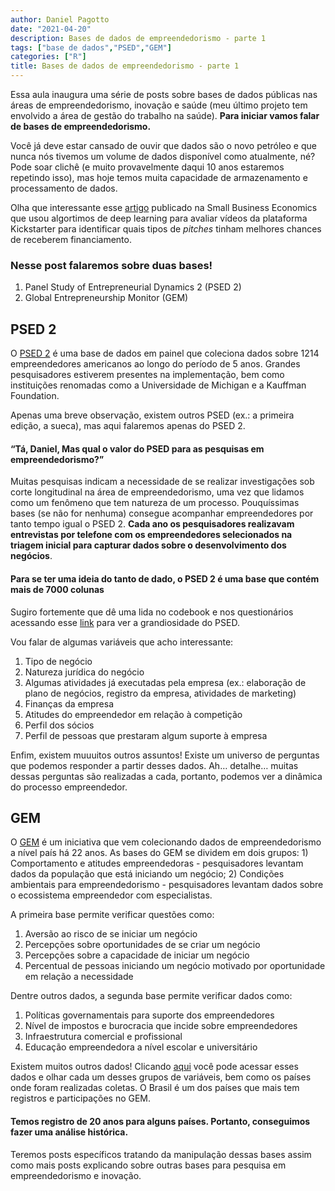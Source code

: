 ```yaml
---
author: Daniel Pagotto
date: "2021-04-20"
description: Bases de dados de empreendedorismo - parte 1
tags: ["base de dados","PSED","GEM"]
categories: ["R"]
title: Bases de dados de empreendedorismo - parte 1
---
```


Essa aula inaugura uma série de posts sobre bases de dados públicas nas áreas de empreendedorismo, inovação e saúde (meu último projeto tem envolvido a área de gestão do trabalho na saúde). **Para iniciar vamos falar de bases de empreendedorismo.**

Você já deve estar cansado de ouvir que dados são o novo petróleo e que nunca nós tivemos um volume de dados disponível como atualmente, né? Pode soar clichê (e muito provavelmente daqui 10 anos estaremos repetindo isso), mas hoje temos muita capacidade de armazenamento e processamento de dados. 

Olha que interessante esse [artigo](https://link.springer.com/article/10.1007/s11187-019-00218-w) publicado na Small Business Economics que usou algortimos de deep learning para avaliar vídeos da plataforma Kickstarter para identificar quais tipos de *pitches* tinham melhores chances de receberem financiamento. 

### Nesse post falaremos sobre duas bases!

1. Panel Study of Entrepreneurial Dynamics 2 (PSED 2)
2. Global Entrepreneurship Monitor (GEM)

## PSED 2

O [PSED 2](http://www.psed.isr.umich.edu/psed/home) é uma base de dados em painel que coleciona dados sobre 1214 empreendedores americanos ao longo do período de 5 anos. Grandes pesquisadores estiverem presentes na implementação, bem como instituições renomadas como a Universidade de Michigan e a Kauffman Foundation. 

Apenas uma breve observação, existem outros PSED (ex.: a primeira edição, a sueca), mas aqui falaremos apenas do PSED 2. 

#### "Tá, Daniel, Mas qual o valor do PSED para as pesquisas em empreendedorismo?"

Muitas pesquisas indicam a necessidade de se realizar investigações sob corte longitudinal na área de empreendedorismo, uma vez que lidamos como um fenômeno que tem natureza de um processo. Pouquíssimas bases (se não for nenhuma) consegue acompanhar empreendedores por tanto tempo igual o PSED 2. **Cada ano os pesquisadores realizavam entrevistas por telefone com os empreendedores selecionados na triagem inicial para capturar dados sobre o desenvolvimento dos negócios**. 

#### Para se ter uma ideia do tanto de dado, o PSED 2 é uma base que contém mais de 7000 colunas 

Sugiro fortemente que dê uma lida no codebook e nos questionários acessando esse [link](http://www.psed.isr.umich.edu/psed/data) para ver a grandiosidade do PSED. 

Vou falar de algumas variáveis que acho interessante: 

1) Tipo de negócio
2) Natureza jurídica do negócio 
3) Algumas atividades já executadas pela empresa (ex.: elaboração de plano de negócios, registro da empresa, atividades de marketing)
4) Finanças da empresa
5) Atitudes do empreendedor em relação à competição
6) Perfil dos sócios
7) Perfil de pessoas que prestaram algum suporte à empresa 


Enfim, existem muuuitos outros assuntos! Existe um universo de perguntas que podemos responder a partir desses dados. Ah... detalhe... muitas dessas perguntas são realizadas a cada, portanto, podemos ver a dinâmica do processo empreendedor. 


## GEM 

O [GEM](https://www.gemconsortium.org/) é um iniciativa que vem colecionando dados de empreendedorismo a nível país há 22 anos. As bases do GEM se dividem em dois grupos: 1) Comportamento e atitudes empreendedoras - pesquisadores levantam dados da população que está iniciando um negócio; 2) Condições ambientais para empreendedorismo - pesquisadores levantam dados sobre o ecossistema empreendedor com especialistas. 

A primeira base permite verificar questões como: 

1) Aversão ao risco de se iniciar um negócio
2) Percepções sobre oportunidades de se criar um negócio
3) Percepções sobre a capacidade de iniciar um negócio 
4) Percentual de pessoas iniciando um negócio motivado por oportunidade em relação a necessidade


Dentre outros dados, a segunda base permite verificar dados como: 

1) Políticas governamentais para suporte dos empreendedores 
2) Nível de impostos e burocracia que incide sobre empreendedores 
3) Infraestrutura comercial e profissional 
4) Educação empreendedora a nível escolar e universitário

Existem muitos outros dados! Clicando [aqui](https://www.gemconsortium.org/data) você pode acessar esses dados e olhar cada um desses grupos de variáveis, bem como os países onde foram realizadas coletas. O Brasil é um dos países que mais tem registros e participações no GEM.   

#### Temos registro de 20 anos para alguns países. Portanto, conseguimos fazer uma análise histórica.

Teremos posts específicos tratando da manipulação dessas bases assim como mais posts explicando sobre outras bases para pesquisa em empreendedorismo e inovação. 
